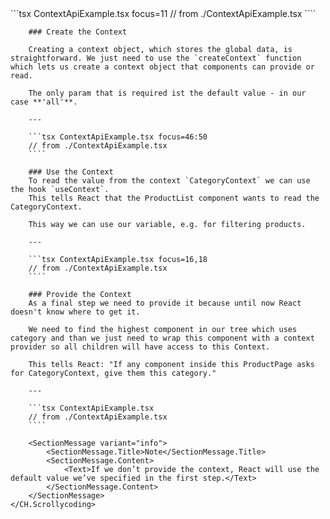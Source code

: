 
<Block>
    <CH.Scrollycoding>
        ```tsx ContextApiExample.tsx focus=11
        // from ./ContextApiExample.tsx
        ````

        ### Create the Context

        Creating a context object, which stores the global data, is straightforward. We just need to use the `createContext` function which lets us create a context object that components can provide or read.

        The only param that is required ist the default value - in our case **'all'**.

        ---

        ```tsx ContextApiExample.tsx focus=46:50
        // from ./ContextApiExample.tsx
        ````

        ### Use the Context
        To read the value from the context `CategoryContext` we can use the hook `useContext`.
        This tells React that the ProductList component wants to read the CategoryContext.

        This way we can use our variable, e.g. for filtering products.

        ---

        ```tsx ContextApiExample.tsx focus=16,18
        // from ./ContextApiExample.tsx
        ````

        ### Provide the Context
        As a final step we need to provide it because until now React doesn't know where to get it.

        We need to find the highest component in our tree which uses category and than we just need to wrap this component with a context provider so all children will have access to this Context.

        This tells React: "If any component inside this ProductPage asks for CategoryContext, give them this category."

        ---

        ```tsx ContextApiExample.tsx
        // from ./ContextApiExample.tsx
        ````

        <SectionMessage variant="info">
            <SectionMessage.Title>Note</SectionMessage.Title>
            <SectionMessage.Content>
                <Text>If we don’t provide the context, React will use the default value we’ve specified in the first step.</Text>
            </SectionMessage.Content>
        </SectionMessage>
    </CH.Scrollycoding>

</Block>
